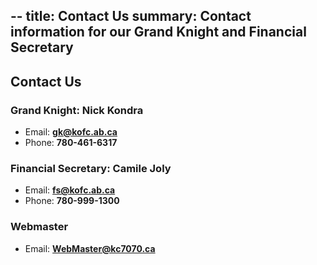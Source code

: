 --
title: Contact Us
summary: Contact information for our Grand Knight and Financial Secretary
---

## Contact Us

### Grand Knight: **Nick Kondra**

- Email: **gk@kofc.ab.ca**
- Phone: **780-461-6317**

### Financial Secretary: **Camile Joly**

- Email: **fs@kofc.ab.ca**
- Phone: **780-999-1300**

### Webmaster

- Email: **WebMaster@kc7070.ca**
